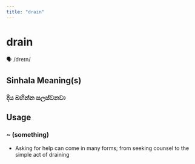 ```yaml
---
title: "drain"
---
```


# drain

🗣️ /dreɪn/

## Sinhala Meaning(s)

### දිය බහින්න සලස්වනවා

## Usage

### ~ (something)

- Asking for help can come in many forms; from seeking counsel to the simple act of draining

